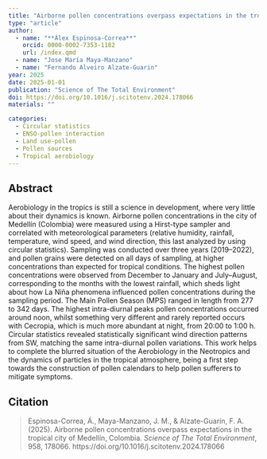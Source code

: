 ```yaml
---
title: "Airborne pollen concentrations overpass expectations in the tropical city of Medellín, Colombia"
type: "article"
author:
  - name: "**Álex Espinosa-Correa**"
    orcid: 0000-0002-7353-1182
    url: /index.qmd
  - name: "Jose María Maya-Manzano"
  - name: "Fernando Alveiro Alzate-Guarin"
year: 2025
date: 2025-01-01
publication: "Science of The Total Environment"
doi: https://doi.org/10.1016/j.scitotenv.2024.178066
materials: ""

categories:
  - Circular statistics
  - ENSO-pollen interaction
  - Land use-pollen
  - Pollen sources
  - Tropical aerobiology
---
```


## Abstract

Aerobiology in the tropics is still a science in development, where very little about their dynamics is known. Airborne pollen concentrations in the city of Medellín (Colombia) were measured using a Hirst-type sampler and correlated with meteorological parameters (relative humidity, rainfall, temperature, wind speed, and wind direction, this last analyzed by using circular statistics). Sampling was conducted over three years (2019–2022), and pollen grains were detected on all days of sampling, at higher concentrations than expected for tropical conditions. The highest pollen concentrations were observed from December to January and July–August, corresponding to the months with the lowest rainfall, which sheds light about how La Niña phenomena influenced pollen concentrations during the sampling period. The Main Pollen Season (MPS) ranged in length from 277 to 342 days. The highest intra-diurnal peaks pollen concentrations occurred around noon, whilst something very different and rarely reported occurs with Cecropia, which is much more abundant at night, from 20:00 to 1:00 h. Circular statistics revealed statistically significant wind direction patterns from SW, matching the same intra-diurnal pollen variations. This work helps to complete the blurred situation of the Aerobiology in the Neotropics and the dynamics of particles in the tropical atmosphere, being a first step towards the construction of pollen calendars to help pollen sufferers to mitigate symptoms.

## Citation

> Espinosa-Correa, Á., Maya-Manzano, J. M., & Alzate-Guarín, F. A. (2025). Airborne pollen concentrations overpass expectations in the tropical city of Medellín, Colombia. *Science of The Total Environment*, 958, 178066. https://doi.org/10.1016/j.scitotenv.2024.178066

